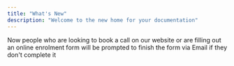 ```yaml
---
title: "What's New"
description: "Welcome to the new home for your documentation"
---
```


<Card title="Form Abandonment Retargeting" icon="rocket" horizontal={false}>
  Now people who are looking to book a call on our website or are filling out an online enrolment form will be prompted to finish the form via Email if they don't complete it
</Card>